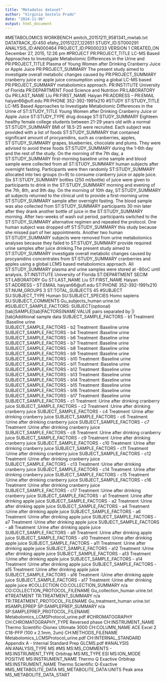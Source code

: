 ---
title: "Metadatos dataset"
author: "Virginia Sestelo Prado"
date: "2024-11-06"
output: html_document
---
#METABOLOMICS WORKBENCH amitch_20151211_9581341_mwtab.txt DATATRACK_ID:450 efahy_20151227_122651 STUDY_ID:ST000291 ANALYSIS_ID:AN000464 PROJECT_ID:PR000233
VERSION             	1
CREATED_ON             	December 27, 2015, 12:26 pm
#PROJECT
PR:PROJECT_TITLE                 	LC-MS Based Approaches to Investigate Metabolomic Differences in the Urine and
PR:PROJECT_TITLE                 	Plasma of Young Women after Drinking Cranberry Juice or Apple Juice
PR:PROJECT_SUMMARY               	The present study aimed to investigate overall metabolic changes caused by
PR:PROJECT_SUMMARY               	cranberry juice or apple juice consumption using a global LC-MS based
PR:PROJECT_SUMMARY               	metabolomics approach.
PR:INSTITUTE                     	University of Florida
PR:DEPARTMENT                    	Food Science and Nutrition
PR:LABORATORY                    	Gu
PR:LAST_NAME                     	Liu
PR:FIRST_NAME                    	Haiyan
PR:ADDRESS                       	--
PR:EMAIL                         	haiyan66@ufl.edu
PR:PHONE                         	352-392-1991x210
#STUDY
ST:STUDY_TITLE                   	LC-MS Based Approaches to Investigate Metabolomic Differences in the Urine of
ST:STUDY_TITLE                   	Young Women after Drinking Cranberry Juice or Apple Juice
ST:STUDY_TYPE                    	drug dosage
ST:STUDY_SUMMARY                 	Eighteen healthy female college students between 21-29 years old with a normal
ST:STUDY_SUMMARY                 	BMI of 18.5-25 were recruited. Each subject was provided with a list of foods
ST:STUDY_SUMMARY                 	that contained significant amount of procyanidins, such as cranberries, apples,
ST:STUDY_SUMMARY                 	grapes, blueberries, chocolate and plums. They were advised to avoid these foods
ST:STUDY_SUMMARY                 	during the 1-6th day and the rest of the study. On the morning of the 7th day, a
ST:STUDY_SUMMARY                 	first-morning baseline urine sample and blood sample were collected from all
ST:STUDY_SUMMARY                 	human subjects after overnight fasting. Participants were then randomly
ST:STUDY_SUMMARY                 	allocated into two groups (n=9) to consume cranberry juice or apple juice. Six
ST:STUDY_SUMMARY                 	bottles (250 ml/bottle) of juice were given to participants to drink in the
ST:STUDY_SUMMARY                 	morning and evening of the 7th, 8th, and 9th day. On the morning of 10th day,
ST:STUDY_SUMMARY                 	all subjects returned to the clinical unit to provide a first-morning urine
ST:STUDY_SUMMARY                 	sample after overnight fasting. The blood sample was also collected from
ST:STUDY_SUMMARY                 	participants 30 min later after they drank another bottle of juice in the
ST:STUDY_SUMMARY                 	morning. After two-weeks of wash out period, participants switched to the
ST:STUDY_SUMMARY                 	alternative regimen and repeated the protocol. One human subject was dropped off
ST:STUDY_SUMMARY                 	this study because she missed part of her appointments. Another two human
ST:STUDY_SUMMARY                 	subjects were removed from urine metabolomics analyses because they failed to
ST:STUDY_SUMMARY                 	provide required urine samples after juice drinking.The present study aimed to
ST:STUDY_SUMMARY                 	investigate overall metabolic changes caused by procyanidins concentrates from
ST:STUDY_SUMMARY                 	cranberries and apples using a global LCMS based metabolomics approach. All
ST:STUDY_SUMMARY                 	plasma and urine samples were stored at -80oC until analysis.
ST:INSTITUTE                     	University of Florida
ST:DEPARTMENT                    	SECIM
ST:LABORATORY                    	Gu
ST:LAST_NAME                     	Liu
ST:FIRST_NAME                    	Haiyan
ST:ADDRESS                       	--
ST:EMAIL                         	haiyan66@ufl.edu
ST:PHONE                         	352-392-1991x210
ST:NUM_GROUPS                    	3
ST:TOTAL_SUBJECTS                	45
#SUBJECT
SU:SUBJECT_TYPE                  	Human
SU:SUBJECT_SPECIES               	Homo sapiens
SU:SUBJECT_COMMENTS              	Gu_subjects_human urine.txt
#SUBJECT_SAMPLE_FACTORS:         	SUBJECT(optional)[tab]SAMPLE[tab]FACTORS(NAME:VALUE pairs separated by |)[tab]Additional sample data
SUBJECT_SAMPLE_FACTORS           	-	b1	Treatment :Baseline urine	
SUBJECT_SAMPLE_FACTORS           	-	b2	Treatment :Baseline urine	
SUBJECT_SAMPLE_FACTORS           	-	b4	Treatment :Baseline urine	
SUBJECT_SAMPLE_FACTORS           	-	b6	Treatment :Baseline urine	
SUBJECT_SAMPLE_FACTORS           	-	b7	Treatment :Baseline urine	
SUBJECT_SAMPLE_FACTORS           	-	b8	Treatment :Baseline urine	
SUBJECT_SAMPLE_FACTORS           	-	b9	Treatment :Baseline urine	
SUBJECT_SAMPLE_FACTORS           	-	b10	Treatment :Baseline urine	
SUBJECT_SAMPLE_FACTORS           	-	b11	Treatment :Baseline urine	
SUBJECT_SAMPLE_FACTORS           	-	b12	Treatment :Baseline urine	
SUBJECT_SAMPLE_FACTORS           	-	b13	Treatment :Baseline urine	
SUBJECT_SAMPLE_FACTORS           	-	b14	Treatment :Baseline urine	
SUBJECT_SAMPLE_FACTORS           	-	b15	Treatment :Baseline urine	
SUBJECT_SAMPLE_FACTORS           	-	b16	Treatment :Baseline urine	
SUBJECT_SAMPLE_FACTORS           	-	b17	Treatment :Baseline urine	
SUBJECT_SAMPLE_FACTORS           	-	c1	Treatment :Urine after drinking cranberry juice	
SUBJECT_SAMPLE_FACTORS           	-	c2	Treatment :Urine after drinking cranberry juice	
SUBJECT_SAMPLE_FACTORS           	-	c4	Treatment :Urine after drinking cranberry juice	
SUBJECT_SAMPLE_FACTORS           	-	c6	Treatment :Urine after drinking cranberry juice	
SUBJECT_SAMPLE_FACTORS           	-	c7	Treatment :Urine after drinking cranberry juice	
SUBJECT_SAMPLE_FACTORS           	-	c8	Treatment :Urine after drinking cranberry juice	
SUBJECT_SAMPLE_FACTORS           	-	c9	Treatment :Urine after drinking cranberry juice	
SUBJECT_SAMPLE_FACTORS           	-	c10	Treatment :Urine after drinking cranberry juice	
SUBJECT_SAMPLE_FACTORS           	-	c11	Treatment :Urine after drinking cranberry juice	
SUBJECT_SAMPLE_FACTORS           	-	c12	Treatment :Urine after drinking cranberry juice	
SUBJECT_SAMPLE_FACTORS           	-	c13	Treatment :Urine after drinking cranberry juice	
SUBJECT_SAMPLE_FACTORS           	-	c14	Treatment :Urine after drinking cranberry juice	
SUBJECT_SAMPLE_FACTORS           	-	c15	Treatment :Urine after drinking cranberry juice	
SUBJECT_SAMPLE_FACTORS           	-	c16	Treatment :Urine after drinking cranberry juice	
SUBJECT_SAMPLE_FACTORS           	-	c17	Treatment :Urine after drinking cranberry juice	
SUBJECT_SAMPLE_FACTORS           	-	a1	Treatment :Urine after drinking apple juice	
SUBJECT_SAMPLE_FACTORS           	-	a2	Treatment :Urine after drinking apple juice	
SUBJECT_SAMPLE_FACTORS           	-	a4	Treatment :Urine after drinking apple juice	
SUBJECT_SAMPLE_FACTORS           	-	a6	Treatment :Urine after drinking apple juice	
SUBJECT_SAMPLE_FACTORS           	-	a7	Treatment :Urine after drinking apple juice	
SUBJECT_SAMPLE_FACTORS           	-	a8	Treatment :Urine after drinking apple juice	
SUBJECT_SAMPLE_FACTORS           	-	a9	Treatment :Urine after drinking apple juice	
SUBJECT_SAMPLE_FACTORS           	-	a10	Treatment :Urine after drinking apple juice	
SUBJECT_SAMPLE_FACTORS           	-	a11	Treatment :Urine after drinking apple juice	
SUBJECT_SAMPLE_FACTORS           	-	a12	Treatment :Urine after drinking apple juice	
SUBJECT_SAMPLE_FACTORS           	-	a13	Treatment :Urine after drinking apple juice	
SUBJECT_SAMPLE_FACTORS           	-	a14	Treatment :Urine after drinking apple juice	
SUBJECT_SAMPLE_FACTORS           	-	a15	Treatment :Urine after drinking apple juice	
SUBJECT_SAMPLE_FACTORS           	-	a16	Treatment :Urine after drinking apple juice	
SUBJECT_SAMPLE_FACTORS           	-	a17	Treatment :Urine after drinking apple juice	
#COLLECTION
CO:COLLECTION_SUMMARY            	n/a
CO:COLLECTION_PROTOCOL_FILENAME  	Gu_collection_human urine.txt
#TREATMENT
TR:TREATMENT_SUMMARY             	n/a
TR:TREATMENT_PROTOCOL_FILENAME   	Gu_treatment_human urine.txt
#SAMPLEPREP
SP:SAMPLEPREP_SUMMARY            	n/a
SP:SAMPLEPREP_PROTOCOL_FILENAME  	Metabolomics_LCMSProtocol_urine.pdf
#CHROMATOGRAPHY
CH:CHROMATOGRAPHY_TYPE           	Reversed phase
CH:INSTRUMENT_NAME               	Thermo Scientific-Dionex Ultimate 3000
CH:COLUMN_NAME                   	ACE Excel 2 C18-PFP (100 x 2.1mm, 2um)
CH:METHODS_FILENAME              	Metabolomics_LCMSProtocol_urine.pdf
CH:INTERNAL_STANDARD             	Appendix A - Internal Standard Prep GLCMS.pdf
#ANALYSIS
AN:ANALYSIS_TYPE                 	MS
#MS
MS:MS_COMMENTS                   	-
MS:INSTRUMENT_TYPE               	Orbitrap
MS:MS_TYPE                       	ESI
MS:ION_MODE                      	POSITIVE
MS:INSTRUMENT_NAME               	Thermo Q Exactive Orbitrap
MS:INSTRUMENT_NAME               	Thermo Scientific Q-Exactive
#MS_METABOLITE_DATA
MS_METABOLITE_DATA:UNITS         	Peak area
MS_METABOLITE_DATA_START